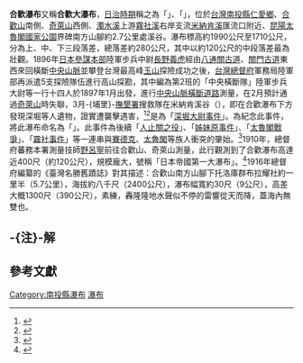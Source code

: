 {{Infobox waterfall
| name = 合歡瀑布
| alt_name = 合歡大瀑布<br/>{{lang-ja|合歡瀧}}、{{lang|ja|深堀瀧}}
| photo =
| photo_width = 275
| photo_caption =
| map =
| map_width =
| lat_d = |lat_m = |lat_s = |lat_NS =
| long_d = |long_m = |long_s = |long_EW =
| region =
| source =
| coords_ref = {{座標|24|5|47.80|N|121|16|16.40|E|}}
| location = [[台灣|台灣]][[南投縣|南投縣]][[仁愛鄉|仁愛鄉]]
| type =
| elevation = 1990～1710公尺
| height = 280公尺
| height_longest = 100公尺
| number_drops = 3
| width =
| average_width =
| watercourse = [[濁水溪|濁水溪]] - [[霧社溪|霧社溪]]右岸支流[[米納肯溪|米納肯溪]]匯流口
| average_flow =
| world_rank =
}}
'''合歡瀑布'''又稱'''合歡大瀑布'''，[[台灣日治時期|日治時期]]稱之為「'''{{lang|ja|合歡瀧}}'''」、「'''{{lang|ja|深堀瀧}}'''」，位於[[台灣|台灣]][[南投縣|南投縣]][[仁愛鄉|仁愛鄉]]、[[合歡山|合歡山]]南側、[[奇萊山|奇萊山]]西側、[[濁水溪|濁水溪]]上游[[霧社溪|霧社溪]]右岸支流[[米納肯溪|米納肯溪]]匯流口附近、[[昆陽_(南投縣)|昆陽]][[太魯閣國家公園|太魯閣國家公園]]界碑南方山腳約2.7公里處溪谷。瀑布標高約1990公尺至1710公尺，分為上、中、下三段落差，總落差約280公尺，其中以約120公尺的中段落差最為壯觀{{noteTag|根據《臺灣通用電子地圖【NLSC】》、《農航所（正射影像圖）》對照。}}。1896年[[日本參謀本部|日本參謀本部]]陸軍步兵中尉[[長野義虎|長野義虎]]經由[[八通關古道|八通關古道]]、[[關門古道|關門古道]]東西來回橫斷[[中央山脈|中央山脈]]並攀登台灣最高峰[[玉山|玉山]]探險成功之後，[[台灣總督府|台灣總督府]]軍務局陸軍部再派遣5支探險隊伍進行高山探勘，其中編為第2班的「中央橫斷隊」陸軍步兵大尉{{lang|ja|深堀安一郎}}等一行十四人於1897年1月出發，進行[[能高越嶺道|中央山脈橫斷道路]]測量，在2月預計通過[[奇萊山#意外、事件|奇萊山]]時失聯，3月-{埔里}-[[撫墾署|撫墾署]]搜救隊在米納肯溪谷（{{lang-ja|ミナッケン溪|link=no}}），即在合歡瀑布下方發現深堀等人遺物，證實遭襲擊遇害，<ref name="rescue_1897">{{cite web |author1=-{台湾総督府軍務局長男爵立見尚文}- |authorlink1=立見尚文 |script-title=ja:深堀歩兵大尉外１３名失踪に伴う捜索概略並に結果通達及別紙 |url=https://www.jacar.archives.go.jp/das/image/C10061168000 |website=[[國立公文書館|-{国立公文書館}-]] JACAR {{lang|ja|(アジア歴史資料センター)}} Ref.C10061168000 {{lang|ja|明治３０年分　編冊　２　附属　台湾総府　混成旅団}} |publisher={{lang|ja|陸軍省-雑-M30-4-92(防衛省防衛研究所)}} |ref=rescue_1897 |language=ja |date=1897-08-18}}</ref><ref name="rescue_1897b">{{cite web |author1=-{台湾総督府軍務局長男爵立見尚文}- |script-title=ja:深堀大尉一行遺族への義損金募集の趣意書の件申進 |url=https://www.jacar.archives.go.jp/das/image/C10061386400 |website={{lang|ja|国立公文書館}} JACAR {{lang|ja|(アジア歴史資料センター)}} Ref.C10061386400 {{lang|ja|明治３０年　編冊　雑件}} |publisher={{lang|ja|陸軍省-雑-M30-10-98(防衛省防衛研究所)}} |ref=rescue_1897b |language=ja |date=1897-08-18}}</ref>是為「[[深堀大尉事件|深堀大尉事件]]」。{{noteTag|日本官方記載一行遭難的14人為本籍日本本土的成員，官方報告中另外有5位從當地部落徵用的嚮導、通譯、協作等人員也遭難。<ref name="rescue_1897"/><ref name="rescue_1897b"/>另有南投弁務署-{埔里}-社支署的報告則記載探險隊一行18人。<ref name="rescue_1897a">{{cite web |author1={{lang|ja|竹田忠治}} |script-title=ja:深堀大尉一行蹤跡探見ノ模樣埔里社署竹田技手復命書 |publisher=-{埔里}-社[[撫墾署|撫墾署]] |date=1897-03-15 |website=[[國史館臺灣文獻館|國史館臺灣文獻館]] 典藏號：00004533018 |language=ja |url=https://onlinearchives.th.gov.tw/index.php?act=Display/image/823805Z=svzG2#64fa}}</ref><ref name="rescue_1900">{{cite web |author1={{lang|ja|大熊廣筠}} |script-title=ja:埔里社支署長北蕃巡視并故深堀大尉一行遭難遺物發見報告 |publisher=南投弁務署-{埔里}-社支署 |date=1900-04-04 |website=國史館臺灣文獻館 典藏號：00004627002 |language=ja |url=https://onlinearchives.th.gov.tw/index.php?act=Display/image/823784=LQ3fUc#ls8e}}</ref>}}為紀念此事件，將此瀑布命名為「{{lang|ja|深堀瀧}}」。此事件為後續「[[人止關之役|人止關之役]]」、「[[姊妹原事件|姊妹原事件]]」、「[[太魯閣戰爭|太魯閣戰爭]]」、「[[霧社事件|霧社事件]]」等一連串與[[賽德克族|賽德克]]、[[太魯閣族|太魯閣]]等族人衝突的肇始。<ref name="postcard">{{cite web |title=日治時期明信片：合歡瀑布 |url=https://tm.ncl.edu.tw/article?u=001_006_0000358539 |website=[[國家圖書館_(中華民國)|國家圖書館]] 臺灣記憶 |quote=圖片說明譯自『臺灣寫真大觀』 |ref=postcard |access-date=2022-01-20 |archive-date=2022-04-13 |archive-url=https://web.archive.org/web/20220413184341/https://tm.ncl.edu.tw/article?u=001_006_0000358539 }}</ref>1910年，總督府蕃務本署測量技師[[野呂寧|野呂寧]]前往合歡山、奇萊山測量，此行觀測到了合歡瀑布高達近400尺（約120公尺），規模龐大，號稱「日本帝國第一大瀑布」。<ref name="jin_2019">{{cite book |author1=金尚德 |title=合歡山史話 |date=2019年11月 |publisher=[[太魯閣國家公園|太魯閣國家公園]] |location=花蓮秀林 |isbn=978-986-5448-02-8 |pages=54-60,70-75 |edition=初版 |ref=jin_2019 |chapter=第貳篇 殖民戰爭的文化地景}}</ref>1916年總督府編纂的《臺灣名勝舊蹟誌》對其描述：合歡山南方山腳下托洛庫群布拉耀社約一里半（5.7公里），海拔約八千尺（2400公尺），瀑布幅寬約30尺（9公尺），高差大概1300尺（390公尺），素練，轟隆隆地水聲似不停的雷響從天而降，蓋海內無雙也。

== -{注}-解 ==
{{noteFoot}}

== 參考文獻 ==
{{reflist}}

{{台灣瀑布}}

[[Category:南投縣瀑布|Category:南投縣瀑布]]
[[Category:仁愛鄉地理|瀑布]]